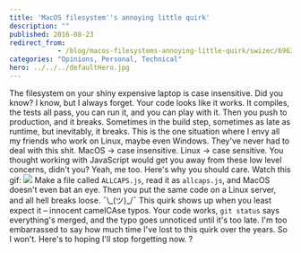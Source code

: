 ```yaml
---
title: 'MacOS filesystem''s annoying little quirk'
description: ""
published: 2016-08-23
redirect_from: 
            - /blog/macos-filesystems-annoying-little-quirk/swizec/6963
categories: "Opinions, Personal, Technical"
hero: ../../../defaultHero.jpg
---
```

The filesystem on your shiny expensive laptop is case insensitive. Did you know? I know, but I always forget. Your code looks like it works. It compiles, the tests all pass, you can run it, and you can play with it. Then you push to production, and it breaks. Sometimes in the build step, sometimes as late as runtime, but inevitably, it breaks. This is the one situation where I envy all my friends who work on Linux, maybe even Windows. They've never had to deal with this shit. MacOS → case insensitive. Linux → case sensitive. You thought working with JavaScript would get you away from these low level concerns, didn't you? Yeah, me too. Here's why you should care. Watch this gif: ![](./img/iQpaLXA.gif) Make a file called `ALLCAPS.js`, read it as `allcaps.js`, and MacOS doesn't even bat an eye. Then you put the same code on a Linux server, and all hell breaks loose. ¯\\\_(ツ)\_/¯ This quirk shows up when you least expect it – innocent camelCAse typos. Your code works, `git status` says everything's merged, and the typo goes unnoticed until it's too late. I'm too embarrassed to say how much time I've lost to this quirk over the years. So I won't. Here's to hoping I'll stop forgetting now. ?